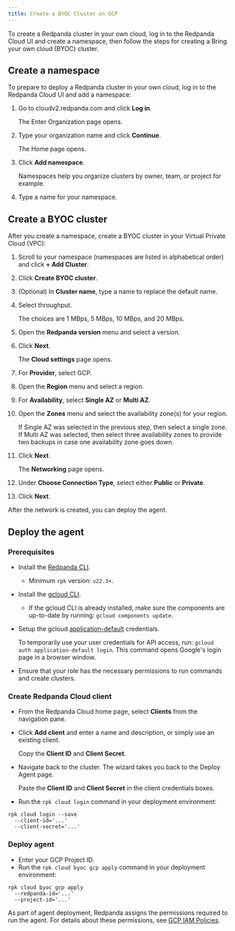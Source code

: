 ```yaml
---
title: Create a BYOC Cluster on GCP
---
```


<head>
    <meta name="title" content="Create a BYOC Cluster on GCP | Redpanda Docs"/>
    <meta name="description" content="Use the Redpanda Cloud UI to create a BYOC cluster on GCP."/>
    <link rel="canonical" href="https://docs.redpanda.com/docs/deploy/deployment-option/cloud/create-byoc-cluster-gcp/" />
</head>

To create a Redpanda cluster in your own cloud, log in to the Redpanda Cloud UI and create a namespace, then follow the steps for creating a Bring your own cloud (BYOC) cluster.

## Create a namespace

To prepare to deploy a Redpanda cluster in your own cloud, log in to the Redpanda Cloud UI and add a namespace:

1. Go to cloudv2.redpanda.com and click **Log in**.

    The Enter Organization page opens.
2. Type your organization name and click **Continue**.

    The Home page opens.
3. Click **Add namespace**.

    Namespaces help you organize clusters by owner, team, or project for example.
4. Type a name for your namespace.

## Create a BYOC cluster

After you create a namespace, create a BYOC cluster in your Virtual Private Cloud (VPC):

1. Scroll to your namespace (namespaces are listed in alphabetical order) and click **+ Add Cluster**.
2. Click **Create BYOC cluster**.
3. (Optional) In **Cluster name**, type a name to replace the default name.
4. Select throughput.

    The choices are 1 MBps, 5 MBps, 10 MBps, and 20 MBps.
5. Open the **Redpanda version** menu and select a version.
6. Click **Next**.

    The **Cloud settings** page opens.
7. For **Provider**, select GCP.
8. Open the **Region** menu and select a region.
9. For **Availability**, select **Single AZ** or **Multi AZ**.
10. Open the **Zones** menu and select the availability zone(s) for your region.

    If Single AZ was selected in the previous step, then select a single zone. If Multi AZ was selected, then select three availability zones to provide two backups in case one availability zone goes down.
11. Click **Next**.

    The **Networking** page opens.
12. Under **Choose Connection Type**, select either **Public** or **Private**.
13. Click **Next**.

After the network is created, you can deploy the agent.

## Deploy the agent

### Prerequisites

* Install the [Redpanda CLI](https://docs.redpanda.com/docs/platform/quickstart/rpk-install/).
    * Minimum `rpk` version: `v22.3+`.
* Install the [gcloud CLI](https://cloud.google.com/sdk/docs/install).
    * If the gcloud CLI is already installed, make sure the components are up-to-date by running: `gcloud components update`.
* Setup the gcloud [application-default](https://cloud.google.com/sdk/gcloud/reference/auth/application-default/login) credentials.

    To temporarily use your user credentials for API access, run: `gcloud auth application-default login`. This command opens Google's login page in a browser window.
* Ensure that your role has the necessary permissions to run commands and create clusters.

### Create Redpanda Cloud client

* From the Redpanda Cloud home page, select **Clients** from the navigation pane.
* Click **Add client** and enter a name and description, or simply use an existing client.

    Copy the **Client ID** and **Client Secret**.
* Navigate back to the cluster. The wizard takes you back to the Deploy Agent page.

    Paste the **Client ID** and **Client Secret** in the client credentials boxes.
* Run the `rpk cloud login` command in your deployment environment:

```shell
rpk cloud login --save
  --client-id='...'
  --client-secret='...'
```

### Deploy agent

* Enter your GCP Project ID.
* Run the `rpk cloud byoc gcp apply` command in your deployment environment:

```shell
rpk cloud byoc gcp apply
  --redpanda-id='...'
  --project-id='...'
```

As part of agent deployment, Redpanda assigns the permissions required to run the
agent. For details about these permissions, see [GCP IAM Policies](../security/cloud-security-architecture/cloud-authorization#gcp-iam-policies).
